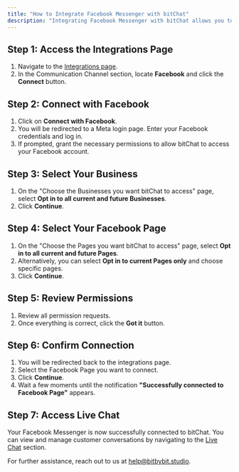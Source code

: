```yaml
---
title: "How to Integrate Facebook Messenger with bitChat"
description: "Integrating Facebook Messenger with bitChat allows you to streamline customer communication by managing messages from your Facebook Page directly within the bitChat platform. Follow these steps to connect your Facebook Messenger to bitChat:"
---
```



## Step 1: Access the Integrations Page

1. Navigate to the [Integrations page](https://dev.bitbybit.studio/integrations).
2. In the Communication Channel section, locate **Facebook** and click the **Connect** button.

## Step 2: Connect with Facebook

1. Click on **Connect with Facebook**.
2. You will be redirected to a Meta login page. Enter your Facebook credentials and log in.
3. If prompted, grant the necessary permissions to allow bitChat to access your Facebook account.

## Step 3: Select Your Business

1. On the "Choose the Businesses you want bitChat to access" page, select **Opt in to all current and future Businesses**.
2. Click **Continue**.

## Step 4: Select Your Facebook Page

1. On the "Choose the Pages you want bitChat to access" page, select **Opt in to all current and future Pages**.
2. Alternatively, you can select **Opt in to current Pages only** and choose specific pages.
3. Click **Continue**.

## Step 5: Review Permissions

1. Review all permission requests.
2. Once everything is correct, click the **Got it** button.

## Step 6: Confirm Connection

1. You will be redirected back to the integrations page.
2. Select the Facebook Page you want to connect.
3. Click **Continue**.
4. Wait a few moments until the notification **"Successfully connected to Facebook Page"** appears.

## Step 7: Access Live Chat

Your Facebook Messenger is now successfully connected to bitChat. You can view and manage customer conversations by navigating to the [Live Chat](https://app.bitbybit.studio/bitchat/livechat) section.

For further assistance, reach out to us at [help@bitbybit.studio](mailto:help@bitbybit.studio).
